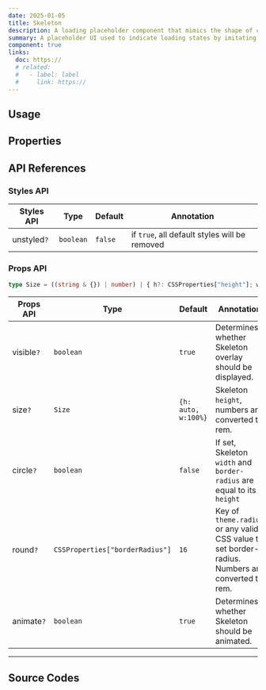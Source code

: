 ```yaml
---
date: 2025-01-05
title: Skeleton
description: A loading placeholder component that mimics the shape of content while data is being fetched or processed.
summary: A placeholder UI used to indicate loading states by imitating content structure.
component: true
links:
  doc: https://
  # related:
  #   - label: label
  #     link: https://
---
```


## Usage

<SkeletonDemosUsage />

## Properties

<SkeletonDemosConfigurator />

## API References

### Styles API

| Styles API  | Type      | Default | Annotation                                    |
| ----------- | --------- | ------- | --------------------------------------------- |
| unstyled`?` | `boolean` | `false` | if `true`, all default styles will be removed |

### Props API

```ts
type Size = ((string & {}) | number) | { h?: CSSProperties["height"]; w?: CSSProperties["width"] };
```

| Props API  | Type                            | Default             | Annotation                                                                                       |
| ---------- | ------------------------------- | ------------------- | ------------------------------------------------------------------------------------------------ |
| visible`?` | `boolean`                       | `true`              | Determines whether Skeleton overlay should be displayed.                                         |
| size`?`    | `Size`                          | `{h: auto, w:100%}` | Skeleton `height`, numbers are converted to rem.                                                 |
| circle`?`  | `boolean`                       | `false`             | If set, Skeleton `width` and `border-radius` are equal to its `height`                           |
| round`?`   | `CSSProperties["borderRadius"]` | `16`                | Key of `theme.radius` or any valid CSS value to set border-radius. Numbers are converted to rem. |
| animate`?` | `boolean`                       | `true`              | Determines whether Skeleton should be animated.                                                  |

---

## Source Codes

<SourceCodes name="skeleton" />
